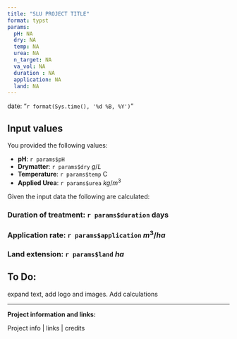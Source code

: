 ```yaml
---
title: "SLU PROJECT TITLE"
format: typst
params:
  pH: NA
  dry: NA
  temp: NA
  urea: NA
  n_target: NA
  va_vol: NA
  duration : NA
  application: NA
  land: NA
---
```

date: "`r format(Sys.time(), '%d %B, %Y')`"

## Input values

You provided the following values:

- **pH**: `r params$pH`
- **Drymatter**: `r params$dry` $g/L$
- **Temperature**: `r params$temp` C
- **Applied Urea**: `r params$urea` $kg/m^3$

Given the input data the following are calculated:

### Duration of treatment: `r params$duration` days

### Application rate: `r params$application`  $m^3/ha$

### Land extension: `r params$land` $ha$

## To Do:
expand text, add logo and images. Add calculations



---

**Project information and links:**

Project info | links | credits
